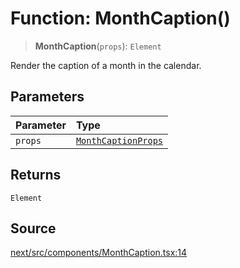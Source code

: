 # Function: MonthCaption()

> **MonthCaption**(`props`): `Element`

Render the caption of a month in the calendar.

## Parameters

| Parameter | Type |
| :------ | :------ |
| `props` | [`MonthCaptionProps`](/api/next/interfaces/MonthCaptionProps.mdx) |

## Returns

`Element`

## Source

[next/src/components/MonthCaption.tsx:14](https://github.com/gpbl/react-day-picker/blob/6515ed496/next/src/components/MonthCaption.tsx#L14)
